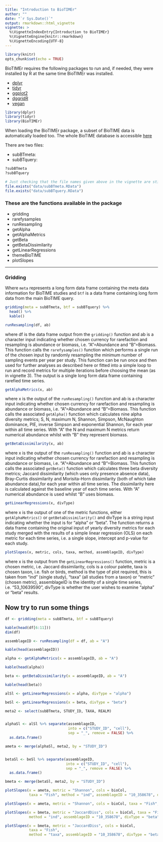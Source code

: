 ```yaml
---
title: "Introduction to BioTIMEr"
author: ""
date: "`r Sys.Date()`"
output: rmarkdown::html_vignette
vignette: >
  %\VignetteIndexEntry{Introduction to BioTIMEr}
  %\VignetteEngine{knitr::rmarkdown}
  %\VignetteEncoding{UTF-8}
---
```


```r
library(knitr)
opts_chunk$set(echo = TRUE)
```

BioTIMEr requires the following packages to run and, if needed, they were installed
by R at the same time BioTIMEr was installed.

- [dplyr](https://dplyr.tidyverse.org/)
- [tidyr](https://tidyr.tidyverse.org/)
- [ggplot2](https://ggplot2.tidyverse.org/)
- [dggridR](https://rdrr.io/cran/dggridR/)
- [vegan](https://vegandevs.github.io/vegan/)

```r
library(dplyr)
library(tidyr)
library(BioTIMEr)
```

When loading the BioTIMEr package, a subset of BioTIME data is automatically
loaded too.
The whole BioTIME database is accessible [here](https://biotime.st-andrews.ac.uk/)

There are two files: 

- subBTmeta: 
- subBTquery: 

```r
?subBTmeta
?subBTquery
```


```r
# Just checking that the file names given above in the vignette are still correct
file.exists("data/subBTmeta.RData")
file.exists("data/subBTquery.RData")
```


### These are the functions available in the package

- gridding
- rarefysamples
- runResampling
- getAlpha
- getAlphaMetrics
- getBeta
- getBetaDissimilarity
- getLinearRegressions
- themeBioTIME
- plotSlopes

----------------------------------------------------------------------
### Gridding
Where `meta` represents a long form data frame containing the meta data information for BioTIME studies and `btf` is a data frame containing long form data from the main BioTIME query.
```r
gridding(meta = subBTmeta, btf = subBTquery) %>% 
  head() %>% 
  kable()
```

```r
runResampling(df, ab)
```

where df is the data frame output from the `gridding()` function and ab is a character input indicating whether chosen currency for rarefaction and resampling is abundance or biomass, i.e. "A"=Abundance and "B"=Biomass. This function calls the `rarefysamples()` function which performs a single run of the chosen input by randomly resampling the minimum number of sampling events per year per study. This function can be run once and then used for further analyses as described here or fitted into a simple loop to run and record metrics for multiple iterations before choosing the mean (as in vignette 3). The output is a single long form data frame containing rarefied time series.

```r
getAlphaMetrics(x, ab) 
```

where x is the output of the `runResampling()` function and ab is a character input indicating whether chosen currency for rarefaction and resampling is abundance or biomass, i.e. "A"=Abundance and "B"=Biomass. This function calls the associated `getAlpha()` function which calculates nine alpha diversity metrics; S, N, maximum N, Shannon, Simpson, McNaughton dominance, PIE, inverse Simpson and exponential Shannon, for each year within all time series. With "A" the N and maximum N metrics return numerical abundance whilst with "B" they represent biomass.

```r
getBetaDissimilarity(x, ab) 
```

where x is the output of the `runResampling()` function and ab is a character input indicating whether chosen currency for rarefaction and resampling is abundance or biomass, i.e. "A"=Abundance and "B"=Biomass. This function calls the associated `getBeta()` function which calculates three beta diversity metrics; Jaccard dissimilarity (which uses only presence absence data), Bray-Curtis dissimilarity and Morisita-Horn dissimilarity (both of which take abundance data),for each year within all time series. The dissimilarity here is calculated against the baseline year of each time series. With "A" numerical abundance is used whilst "B" uses biomass.


```r
getLinearRegressions(x, divType)
```

where x is the output of one of the metric functions, either `getAlphaMetrics()` or `getBetaDissimilarity()` and divType is a string input indicating whether the input is for "alpha" or "beta". The function returns a data frame containing the original input of yearly diversity metrics for each study merged with the results of a simple linear regression (OLS) on each metric for each time series, i.e. a single slope, intercept and p-value for each study.


```r
plotSlopes(x, metric, cols, taxa, method, assemblageID, divType)
```

where x is the output from the `getLinearRegressions()` function, metric is a chosen metric, i.e. Jaccard dissimilarity, cols is a colour palette, taxa is chosen taxon, i.e. fish or birds, method is the type of plot required, this is taken from "ind" (single study), "taxa" (all studies from a taxon) or "metric" (chosen metric), assemblageID is the identity of a single time series, i.e. "53_10639590", divType is whether the user wishes to examine "alpha" or "beta" results.

## Now try to run some things

```r
df <- gridding(meta = subBTmeta, btf = subBTquery)

kable(head(df[6:11]))
dim(df)

assemblageID <- runResampling(df = df, ab = "A")

kable(head(assemblageID))

alpha <- getAlphaMetrics(x = assemblageID, ab = "A")

kable(head(alpha))

beta <- getBetaDissimilarity(x = assemblageID, ab = "A")

kable(head(beta))

alSl <- getLinearRegressions(x = alpha, divType = "alpha")

beSl <- getLinearRegressions(x = beta, divType = "beta")

meta2 <- select(subBTmeta, STUDY_ID, TAXA, REALM)


alphaSl <- alSl %>% separate(assemblageID,
                             into = c("STUDY_ID", "cell"),
                             sep = "_", remove = FALSE) %>%
  as.data.frame()

ameta <- merge(alphaSl, meta2, by = "STUDY_ID")


betaSl <- beSl %>% separate(assemblageID,
                            into = c("STUDY_ID", "cell"),
                            sep = "_", remove = FALSE) %>%
  as.data.frame()

bmeta <- merge(betaSl, meta2, by = "STUDY_ID")

```

```r
plotSlopes(x = ameta, metric = "Shannon", cols = bioCol,
           taxa = "Fish", method = "ind", assemblageID = "10_358678", divType = "alpha")
```


```r
plotSlopes(x = ameta, metric = "Shannon", cols = bioCol, taxa = "Fish", method = "metric", assemblageID = "10_358678", divType = "alpha")
```

```r
plotSlopes(x = bmeta, metric = "JaccardDiss", cols = bioCol, taxa = "Fish",
           method = "ind", assemblageID = "10_358678", divType = "beta")
```

```r
plotSlopes(x = bmeta, metric = "JaccardDiss", cols = bioCol,
           taxa = "Fish",
           method = "taxa", assemblageID = "10_358678", divType = "beta")
```

